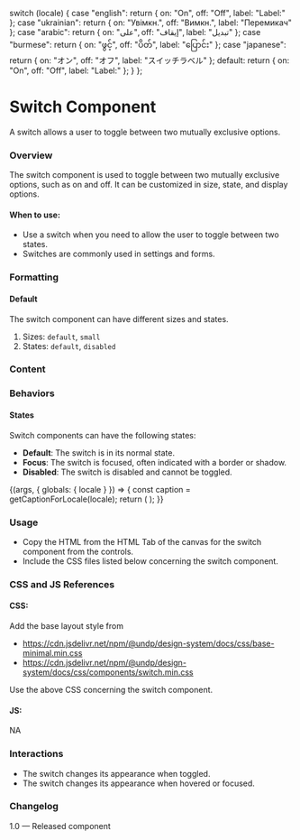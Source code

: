 
  switch (locale) {
    case "english":
      return { on: "On", off: "Off", label: "Label:" };
    case "ukrainian":
      return { on: "Увімкн.", off: "Вимкн.", label: "Перемикач" };
    case "arabic":
      return { on: "على", off: "إيقاف", label: "تبديل" };
    case "burmese":
      return { on: "ဖွင့်", off: "ပိတ်", label: "ပြောင်း" };
    case "japanese":
      return { on: "オン", off: "オフ", label: "スイッチラベル" };
    default:
      return { on: "On", off: "Off", label: "Label:" };
  }
};


# Switch Component

A switch allows a user to toggle between two mutually exclusive options.

### Overview

The switch component is used to toggle between two mutually exclusive options, such as on and off. It can be customized in size, state, and display options.

#### When to use:

- Use a switch when you need to allow the user to toggle between two states.
- Switches are commonly used in settings and forms.

### Formatting

#### Default

The switch component can have different sizes and states.

1. Sizes: `default`, `small`
2. States: `default`, `disabled`

### Content

### Behaviors

#### States

Switch components can have the following states:

- **Default**: The switch is in its normal state.
- **Focus**: The switch is focused, often indicated with a border or shadow.
- **Disabled**: The switch is disabled and cannot be toggled.

<Canvas>
  <Story name="Switch">
    {(args, { globals: { locale } }) => {
      const caption = getCaptionForLocale(locale);
      return (
        <Switch
          {...args}
          label={caption.label}
          valueOn={caption.on}
          valueOff={caption.off}
        />
      );
    }}
  </Story>
</Canvas>

### Usage

- Copy the HTML from the HTML Tab of the canvas for the switch component from the controls.
- Include the CSS files listed below concerning the switch component.

### CSS and JS References

#### CSS:

Add the base layout style from

- https://cdn.jsdelivr.net/npm/@undp/design-system/docs/css/base-minimal.min.css
- https://cdn.jsdelivr.net/npm/@undp/design-system/docs/css/components/switch.min.css

Use the above CSS concerning the switch component.

#### JS:

NA

### Interactions

- The switch changes its appearance when toggled.
- The switch changes its appearance when hovered or focused.

### Changelog

1.0 — Released component
